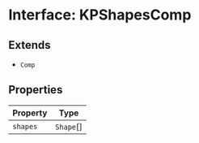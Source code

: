 # Interface: KPShapesComp

## Extends

- `Comp`

## Properties

| Property | Type |
| ------ | ------ |
| `shapes` | `Shape`[] |
